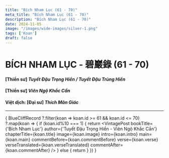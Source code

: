 ```yaml
---
title: "Bích Nham Lục (61 - 70)"
meta_title: "Bích Nham Lục (61 - 70)"
description: "Bích Nham Lục (61 - 70)"
date: 2024-11-05
image: "/images/wide-images/silver-1.png"
tags: ['Koan']
draft: false
---
```



<div class="container vi-koans">

  # BÍCH NHAM LỤC - 碧巖錄 (61 - 70)

  #### [Thiền sư] <em>Tuyết Đậu Trọng Hiển / Tuyết Đậu Trùng Hiển</em>

  #### [Thiền sư] <em>Viên Ngộ Khắc Cần</em>

  #### Việt dịch: [Đại sư] <em>Thích Mãn Giác</em>

  ***

  {
    BlueCliffRecord
      ?.filter(koan => koan.id >= 61 && koan.id <= 70)
      ?.map(koan => {
        if (koan.id%10 === 1) {
          return <VintagePost bookTitle={'Bích Nham Lục'} author={'Tuyết Đậu Trọng Hiển - Viên Ngộ Khắc Cần'}
                       chapterTitle={koan.title} image={koan.image}
                       intro={koan.intro} main={koan.main}
                       commentBefore={koan.commentBefore}
                       verse={koan.verse} verseTranslated={koan.verseTranslated}
                       commentAfter={koan.commentAfter}
          />
        } else {
          return <VintagePost chapterTitle={koan.title} image={koan.image}
                       intro={koan.intro} main={koan.main}
                       commentBefore={koan.commentBefore}
                       verse={koan.verse} verseTranslated={koan.verseTranslated}
                       commentAfter={koan.commentAfter}
          />
        }
      })
  }

</div>

